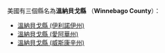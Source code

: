 美國有三個縣名為'''溫納貝戈縣''' （'''Winnebago County'''）：
* [[溫納貝戈縣_(伊利諾伊州)|溫納貝戈縣 (伊利諾伊州)]]
* [[溫納貝戈縣_(愛阿華州)|溫納貝戈縣 (愛阿華州)]]
* [[溫納貝戈縣_(威斯康辛州)|溫納貝戈縣 (威斯康辛州)]]
{{disambig|W溫納貝戈縣|Cat=五字县名消歧义}}